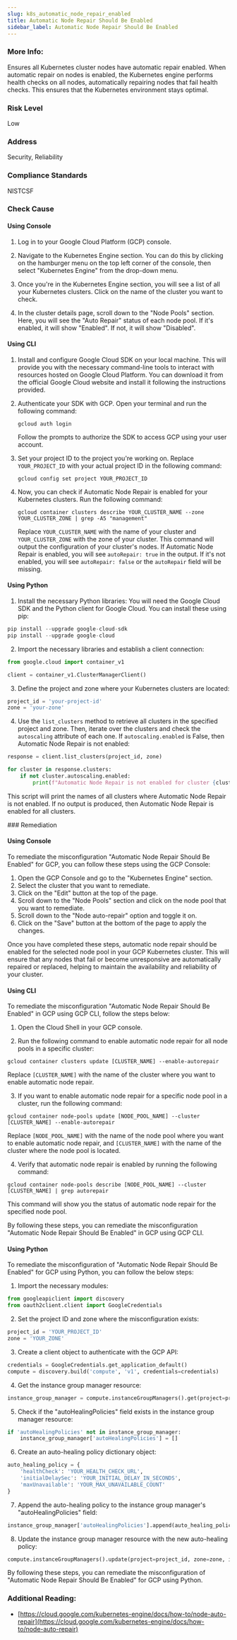 ```yaml
---
slug: k8s_automatic_node_repair_enabled
title: Automatic Node Repair Should Be Enabled
sidebar_label: Automatic Node Repair Should Be Enabled
---
```


### More Info:

Ensures all Kubernetes cluster nodes have automatic repair enabled. When automatic repair on nodes is enabled, the Kubernetes engine performs health checks on all nodes, automatically repairing nodes that fail health checks. This ensures that the Kubernetes environment stays optimal.

### Risk Level

Low

### Address

Security, Reliability

### Compliance Standards

NISTCSF



<Tabs><Tab title='Cause'>
### Check Cause

#### Using Console

1. Log in to your Google Cloud Platform (GCP) console.

2. Navigate to the Kubernetes Engine section. You can do this by clicking on the hamburger menu on the top left corner of the console, then select "Kubernetes Engine" from the drop-down menu.

3. Once you're in the Kubernetes Engine section, you will see a list of all your Kubernetes clusters. Click on the name of the cluster you want to check.

4. In the cluster details page, scroll down to the "Node Pools" section. Here, you will see the "Auto Repair" status of each node pool. If it's enabled, it will show "Enabled". If not, it will show "Disabled".

#### Using CLI

1. Install and configure Google Cloud SDK on your local machine. This will provide you with the necessary command-line tools to interact with resources hosted on Google Cloud Platform. You can download it from the official Google Cloud website and install it following the instructions provided.

2. Authenticate your SDK with GCP. Open your terminal and run the following command:
   ```
   gcloud auth login
   ```
   Follow the prompts to authorize the SDK to access GCP using your user account.

3. Set your project ID to the project you're working on. Replace `YOUR_PROJECT_ID` with your actual project ID in the following command:
   ```
   gcloud config set project YOUR_PROJECT_ID
   ```

4. Now, you can check if Automatic Node Repair is enabled for your Kubernetes clusters. Run the following command:
   ```
   gcloud container clusters describe YOUR_CLUSTER_NAME --zone YOUR_CLUSTER_ZONE | grep -A5 "management"
   ```
   Replace `YOUR_CLUSTER_NAME` with the name of your cluster and `YOUR_CLUSTER_ZONE` with the zone of your cluster. This command will output the configuration of your cluster's nodes. If Automatic Node Repair is enabled, you will see `autoRepair: true` in the output. If it's not enabled, you will see `autoRepair: false` or the `autoRepair` field will be missing.

#### Using Python

1. Install the necessary Python libraries: You will need the Google Cloud SDK and the Python client for Google Cloud. You can install these using pip:

```python
pip install --upgrade google-cloud-sdk
pip install --upgrade google-cloud
```

2. Import the necessary libraries and establish a client connection:

```python
from google.cloud import container_v1

client = container_v1.ClusterManagerClient()
```

3. Define the project and zone where your Kubernetes clusters are located:

```python
project_id = 'your-project-id'
zone = 'your-zone'
```

4. Use the `list_clusters` method to retrieve all clusters in the specified project and zone. Then, iterate over the clusters and check the `autoscaling` attribute of each one. If `autoscaling.enabled` is False, then Automatic Node Repair is not enabled:

```python
response = client.list_clusters(project_id, zone)

for cluster in response.clusters:
    if not cluster.autoscaling.enabled:
        print(f"Automatic Node Repair is not enabled for cluster {cluster.name}")
```

This script will print the names of all clusters where Automatic Node Repair is not enabled. If no output is produced, then Automatic Node Repair is enabled for all clusters.

</Tab>


<Tab title='Remediation'>
### Remediation

#### Using Console

To remediate the misconfiguration "Automatic Node Repair Should Be Enabled" for GCP, you can follow these steps using the GCP Console:

1. Open the GCP Console and go to the "Kubernetes Engine" section.
2. Select the cluster that you want to remediate.
3. Click on the "Edit" button at the top of the page.
4. Scroll down to the "Node Pools" section and click on the node pool that you want to remediate.
5. Scroll down to the "Node auto-repair" option and toggle it on.
6. Click on the "Save" button at the bottom of the page to apply the changes.

Once you have completed these steps, automatic node repair should be enabled for the selected node pool in your GCP Kubernetes cluster. This will ensure that any nodes that fail or become unresponsive are automatically repaired or replaced, helping to maintain the availability and reliability of your cluster.

#### Using CLI

To remediate the misconfiguration "Automatic Node Repair Should Be Enabled" in GCP using GCP CLI, follow the steps below:

1. Open the Cloud Shell in your GCP console.

2. Run the following command to enable automatic node repair for all node pools in a specific cluster:

```
gcloud container clusters update [CLUSTER_NAME] --enable-autorepair
```

Replace `[CLUSTER_NAME]` with the name of the cluster where you want to enable automatic node repair.

3. If you want to enable automatic node repair for a specific node pool in a cluster, run the following command:

```
gcloud container node-pools update [NODE_POOL_NAME] --cluster [CLUSTER_NAME] --enable-autorepair
```

Replace `[NODE_POOL_NAME]` with the name of the node pool where you want to enable automatic node repair, and `[CLUSTER_NAME]` with the name of the cluster where the node pool is located.

4. Verify that automatic node repair is enabled by running the following command:

```
gcloud container node-pools describe [NODE_POOL_NAME] --cluster [CLUSTER_NAME] | grep autorepair
```

This command will show you the status of automatic node repair for the specified node pool.

By following these steps, you can remediate the misconfiguration "Automatic Node Repair Should Be Enabled" in GCP using GCP CLI.

#### Using Python

To remediate the misconfiguration of "Automatic Node Repair Should Be Enabled" for GCP using Python, you can follow the below steps:

1. Import the necessary modules:

```python
from googleapiclient import discovery
from oauth2client.client import GoogleCredentials
```

2. Set the project ID and zone where the misconfiguration exists:

```python
project_id = 'YOUR_PROJECT_ID'
zone = 'YOUR_ZONE'
```

3. Create a client object to authenticate with the GCP API:

```python
credentials = GoogleCredentials.get_application_default()
compute = discovery.build('compute', 'v1', credentials=credentials)
```

4. Get the instance group manager resource:

```python
instance_group_manager = compute.instanceGroupManagers().get(project=project_id, zone=zone, instanceGroupManager='YOUR_INSTANCE_GROUP_MANAGER_NAME').execute()
```

5. Check if the "autoHealingPolicies" field exists in the instance group manager resource:

```python
if 'autoHealingPolicies' not in instance_group_manager:
    instance_group_manager['autoHealingPolicies'] = []
```

6. Create an auto-healing policy dictionary object:

```python
auto_healing_policy = {
    'healthCheck': 'YOUR_HEALTH_CHECK_URL',
    'initialDelaySec': 'YOUR_INITIAL_DELAY_IN_SECONDS',
    'maxUnavailable': 'YOUR_MAX_UNAVAILABLE_COUNT'
}
```

7. Append the auto-healing policy to the instance group manager's "autoHealingPolicies" field:

```python
instance_group_manager['autoHealingPolicies'].append(auto_healing_policy)
```

8. Update the instance group manager resource with the new auto-healing policy:

```python
compute.instanceGroupManagers().update(project=project_id, zone=zone, instanceGroupManager='YOUR_INSTANCE_GROUP_MANAGER_NAME', body=instance_group_manager).execute()
```

By following these steps, you can remediate the misconfiguration of "Automatic Node Repair Should Be Enabled" for GCP using Python.


### Additional Reading:

- [https://cloud.google.com/kubernetes-engine/docs/how-to/node-auto-repair](https://cloud.google.com/kubernetes-engine/docs/how-to/node-auto-repair) 


</Tab>
</Tabs>